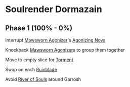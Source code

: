 # Soulrender Dormazain

## Phase 1 (100% - 0%)

Interrupt [Mawsworn Agonizer](https://www.wowhead.com/npc=177594/mawsworn-agonizer)'s [Agonizing Nova](https://www.wowhead.com/spell=351779/agonizing-nova)

Knockback [Mawsworn Agonizer](https://www.wowhead.com/npc=177594/mawsworn-agonizer)s to group them together

Move to empty slice for [Torment](https://www.wowhead.com/spell=350217/torment)

Swap on each [Ruinblade](https://www.wowhead.com/spell=350422/ruinblade)

Avoid [River of Souls](https://www.wowhead.com/spell=350851/river-of-souls) around Garrosh